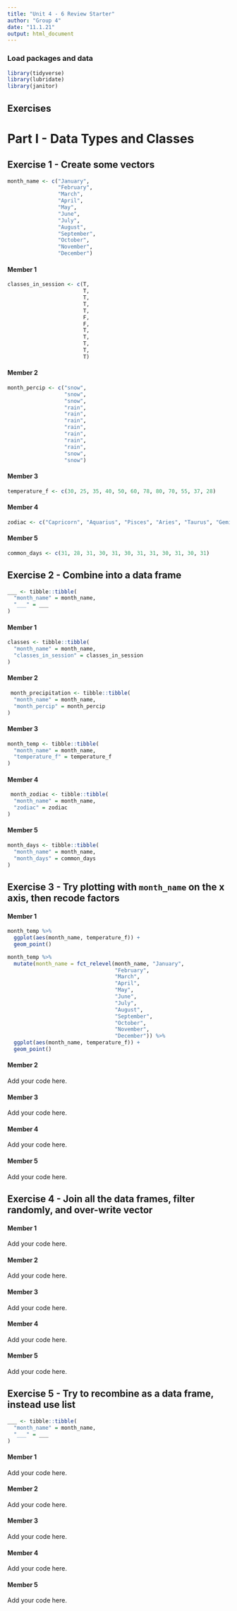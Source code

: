 ```yaml
---
title: "Unit 4 - 6 Review Starter"
author: "Group 4"
date: "11.1.21"
output: html_document
---
```


### Load packages and data

```r
library(tidyverse) 
library(lubridate)
library(janitor)
```

## Exercises

# Part I - Data Types and Classes

## Exercise 1 - Create some vectors

```r
month_name <- c("January", 
                "February",
                "March",
                "April",
                "May",
                "June",
                "July",
                "August",
                "September",
                "October",
                "November",
                "December")
```


#### Member 1

```r
classes_in_session <- c(T,
                        T,
                        T,
                        T,
                        T,
                        F,
                        F,
                        T,
                        T,
                        T,
                        T,
                        T)
```


#### Member 2

``` r
month_percip <- c("snow",
                  "snow",
                  "snow",
                  "rain",
                  "rain",
                  "rain",
                  "rain",
                  "rain",
                  "rain",
                  "rain",
                  "snow",
                  "snow")
```

#### Member 3

```r
temperature_f <- c(30, 25, 35, 40, 50, 60, 78, 80, 70, 55, 37, 28)
```

#### Member 4

```r

zodiac <- c("Capricorn", "Aquarius", "Pisces", "Aries", "Taurus", "Gemini", "Cancer", "Leo", "Virgo", "Libra", "Scorpio", "Sagittarius")

```


#### Member 5

```r
common_days <- c(31, 28, 31, 30, 31, 30, 31, 31, 30, 31, 30, 31)
```


## Exercise 2 - Combine into a data frame

```r
___ <- tibble::tibble(
  "month_name" = month_name,
  "___" = ___
)
```

#### Member 1

```r
classes <- tibble::tibble(
  "month_name" = month_name,
  "classes_in_session" = classes_in_session
)
```

#### Member 2

```r
 month_precipitation <- tibble::tibble(
  "month_name" = month_name,
  "month_percip" = month_percip
)
```

#### Member 3

```r
month_temp <- tibble::tibble(
  "month_name" = month_name,
  "temperature_f" = temperature_f
)
```

#### Member 4

```r
 month_zodiac <- tibble::tibble(
  "month_name" = month_name,
  "zodiac" = zodiac
)
```

#### Member 5

```r
month_days <- tibble::tibble(
  "month_name" = month_name,
  "month_days" = common_days
)
```


## Exercise 3 - Try plotting with `month_name` on the x axis, then recode factors

#### Member 1

```r
month_temp %>%
  ggplot(aes(month_name, temperature_f)) +
  geom_point()
```

```r
month_temp %>%
  mutate(month_name = fct_relevel(month_name, "January",
                                  "February",
                                  "March",
                                  "April",
                                  "May",
                                  "June",
                                  "July",
                                  "August",
                                  "September",
                                  "October",
                                  "November",
                                  "December")) %>%
  ggplot(aes(month_name, temperature_f)) +
  geom_point()
```


#### Member 2

Add your code here.

#### Member 3

Add your code here.

#### Member 4

Add your code here.

#### Member 5

Add your code here.

## Exercise 4 - Join all the data frames, filter randomly, and over-write vector

#### Member 1

Add your code here.

#### Member 2

Add your code here.

#### Member 3

Add your code here.

#### Member 4

Add your code here.

#### Member 5

Add your code here.

## Exercise 5 - Try to recombine as a data frame, instead use list

```r
___ <- tibble::tibble(
  "month_name" = month_name,
  "___" = ___
)
```

#### Member 1

Add your code here.

#### Member 2

Add your code here.

#### Member 3

Add your code here.

#### Member 4

Add your code here.

#### Member 5

Add your code here.
